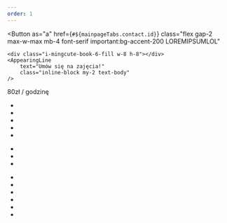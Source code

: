```yaml
---
order: 1
---
```



<AppearingLine
	as="h2"
	class="text-subtitle-2 sm:text-subtitle-1 solid-text-shadow text-center md:text-left"
	text="Nauka programowania"
/>
<AppearingLine
	class="text-subtitle-3"
	text="Z chęcią zarażę Cię pasją do programowania i przeprowadzę zajęcia, bądź udzielę korepetycji z zakresu programowania stron internetowych, lub python'a."
/>
<Button
	as="a"
	href={`#${mainpageTabs.contact.id}`}
	class="flex gap-2 max-w-max mb-4 font-serif important:bg-accent-200 LOREMIPSUMLOL"
>
	<div class="i-mingcute-book-6-fill w-8 h-8"></div>
	<AppearingLine
		text="Umów się na zajęcia!"
		class="inline-block my-2 text-body"
	/>
</Button>
<Chip
	class="bg-green-400 solid-shadow w-fit not-prose grayscale-30 LOREMIPSUMLOL"
	color="black"
>
	80zł / godzinę
</Chip>
<p>
	<AppearingLine
		as="strong"
		text="Sposób przeprowadzania i treść lekcji jest do przystosowania dla indywidualnych potrzeb ucznia, ale generalnie trwa 1.5 godziny i będzie przeprowadzana według konkretnego planu:"
	/>
</p>

- <AppearingLine text="15 min luźna rozmowa przed lekcją właściwą (bezpłatna)." />
- <AppearingLine text="Przypomnienie wiadomości z poprzednich zajęć (w ciągu tygodnia ilość zdobytej wiedzy zaciera się w 70%!), omówienie pracy nad osobistym projektem." />
- <AppearingLine text="Omówienie efektów dzisiejszych zajęć." />
- <AppearingLine text="Wspólna praca nad zadaniami mającymi nauczyć konkretnego paradygmatu, funkcji bądź tematu." />
- <AppearingLine text="Podsumowanie i udzielenie wskazówek o wykorzystaniu zdobytej wiedzy w projekcie." />

<AppearingLine text="Lekcja będzie nagrywana, więc na spokojnie będzie można wrócić do materiałów później 😉" />

<AppearingLine class="text-subtitle-3 font-bold" text="Przykładowe kursy:" />
<p>
	<AppearingLine as="strong" text="Python (10+ lat, początkujący)" />
</p>

- <AppearingLine text="Nauka podstaw języka." />
- <AppearingLine text="Tworzenie aplikacji konsolowych." />
- <AppearingLine text="Nauka pyGameZero oraz wykonanie własnej gry. 😉" />

<p>
	<AppearingLine
		as="strong"
		text="Web (13+ lat, początkujący, średniozaawansowany):"
	/>
</p>

- <AppearingLine text="Nauka o HTML, później dodatkowo CSS." />
- <AppearingLine text="Nauka o JavaScript, modułach i bibliotekach." />
- <AppearingLine text="Integracje (analityka, sprawdzanie błędów)." />
- <AppearingLine text="Hosting." />
- <AppearingLine text="Frameworki JS (dodatkowo, wedle preferencji)." />
- <AppearingLine text="Wykonanie własnej strony internetowej." />
